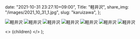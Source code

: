 
  date: "2021-10-31 23:27:10+09:00",
  Title: "軽井沢",
  share_img: "/images/2021_10_31_1.jpg",
  slug: "karuizawa",
};

![軽井沢](/images/2021_10_31_1.jpg)
![軽井沢](/images/2021_10_31_2.jpg)
![軽井沢](/images/2021_10_31_3.jpg)
![軽井沢](/images/2021_10_31_4.jpg)
![軽井沢](/images/2021_10_31_5.jpg)
![軽井沢](/images/2021_10_31_6.jpg)
![軽井沢](/images/2021_10_31_7.jpg)

  <>
    <Head>
      <title>{meta.Title} | 異郷好実</title>
    </Head>
    <PostLayout meta={meta}>{children}</PostLayout>
  </>
);
